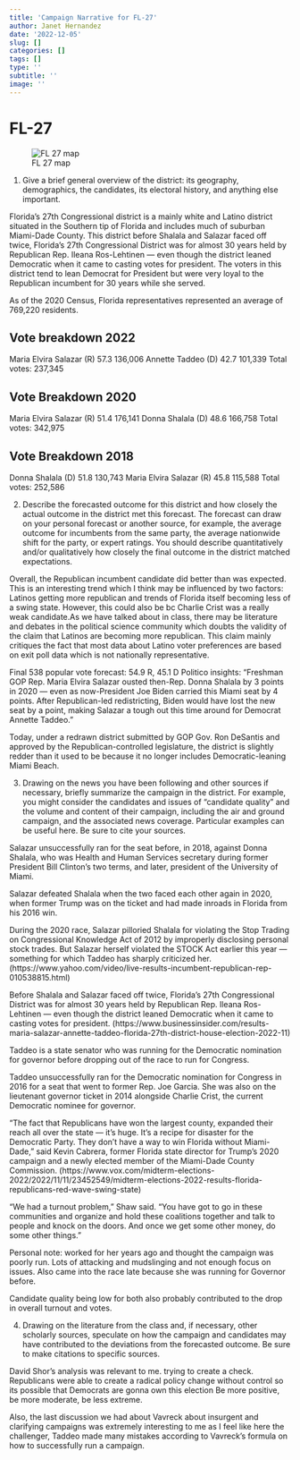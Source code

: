 ```yaml
---
title: 'Campaign Narrative for FL-27'
author: Janet Hernandez
date: '2022-12-05'
slug: []
categories: []
tags: []
type: ''
subtitle: ''
image: ''
---
```


# FL-27 # 

![FL 27 map](/Users/janet/Desktop/Gov1347 Data/Gov1347 Projects/New-Election-Blog/fl27.jpeg)

1. Give a brief general overview of the district: its geography, demographics, the candidates, its electoral history, and anything else important. 

Florida's 27th Congressional district is a mainly white and Latino district situated in the Southern tip of Florida and includes much of suburban Miami-Dade County. This district before Shalala and Salazar faced off twice, Florida's 27th Congressional District was for almost 30 years held by Republican Rep. Ileana Ros-Lehtinen — even though the district leaned Democratic when it came to casting votes for president. The voters in this district tend to lean Democrat for President but were very loyal to the Republican incumbent for 30 years while she served. 

As of the 2020 Census, Florida representatives represented an average of 769,220 residents. 

## Vote breakdown 2022 ##
Maria Elvira Salazar (R)	 57.3 	136,006
Annette Taddeo (D)	 42.7 	101,339
Total votes: 237,345


## Vote Breakdown 2020 ##
Maria Elvira Salazar (R)	 51.4 	176,141
Donna Shalala (D)	 48.6 	166,758
Total votes: 342,975


## Vote Breakdown 2018 ## 
Donna Shalala (D)	 51.8 	130,743
Maria Elvira Salazar (R)	 45.8 	115,588
Total votes: 252,586

2. Describe the forecasted outcome for this district and how closely the actual outcome in the district met this forecast.  The forecast can draw on your personal forecast or another source, for example, the average outcome for incumbents from the same party, the average nationwide shift for the party, or expert ratings.  You should describe quantitatively and/or qualitatively how closely the final outcome in the district matched expectations.  

Overall, the Republican incumbent candidate did better than was expected. This is an interesting trend which I think may be influenced by two factors: Latinos getting more republican and trends of Florida itself becoming less of a swing state. However, this could also be bc Charlie Crist was a really weak candidate.As we have talked about in class, there may be literature and debates in the political science community which doubts the validity of the claim that Latinos are becoming more republican. This claim mainly critiques the fact that most data about Latino voter preferences are based on exit poll data which is not nationally representative. 


Final 538 popular vote forecast: 
54.9 R, 45.1 D 
Politico insights: "Freshman GOP Rep. Maria Elvira Salazar ousted then-Rep. Donna Shalala by 3 points in 2020 — even as now-President Joe Biden carried this Miami seat by 4 points. After Republican-led redistricting, Biden would have lost the new seat by a point, making Salazar a tough out this time around for Democrat Annette Taddeo."

Today, under a redrawn district submitted by GOP Gov. Ron DeSantis and approved by the Republican-controlled legislature, the district is slightly redder than it used to be because it no longer includes Democratic-leaning Miami Beach. 


3. Drawing on the news you have been following and other sources if necessary, briefly summarize the campaign in the district.  For example, you might consider the candidates and issues of “candidate quality” and the volume and content of their campaign, including the air and ground campaign, and the associated news coverage.  Particular examples can be useful here. Be sure to cite your sources.

Salazar unsuccessfully ran for the seat before, in 2018, against Donna Shalala, who was Health and Human Services secretary during former President Bill Clinton's two terms, and later, president of the University of Miami.

Salazar defeated Shalala when the two faced each other again in 2020, when former Trump was on the ticket and had made inroads in Florida from his 2016 win.

During the 2020 race, Salazar pilloried Shalala for violating the Stop Trading on Congressional Knowledge Act of 2012 by improperly disclosing personal stock trades. But Salazar herself violated the STOCK Act earlier this year — something for which Taddeo has sharply criticized her. (https://www.yahoo.com/video/live-results-incumbent-republican-rep-010538815.html)

Before Shalala and Salazar faced off twice, Florida's 27th Congressional District was for almost 30 years held by Republican Rep. Ileana Ros-Lehtinen — even though the district leaned Democratic when it came to casting votes for president. (https://www.businessinsider.com/results-maria-salazar-annette-taddeo-florida-27th-district-house-election-2022-11)

Taddeo is a state senator who was running for the Democratic nomination for governor before dropping out of the race to run for Congress. 

Taddeo unsuccessfully ran for the Democratic nomination for Congress in 2016 for a seat that went to former Rep. Joe Garcia. She was also on the lieutenant governor ticket in 2014 alongside Charlie Crist, the current Democratic nominee for governor. 

“The fact that Republicans have won the largest county, expanded their reach all over the state — it’s huge. It’s a recipe for disaster for the Democratic Party. They don’t have a way to win Florida without Miami-Dade,” said Kevin Cabrera, former Florida state director for Trump’s 2020 campaign and a newly elected member of the Miami-Dade County Commission. (https://www.vox.com/midterm-elections-2022/2022/11/11/23452549/midterm-elections-2022-results-florida-republicans-red-wave-swing-state)

“We had a turnout problem,” Shaw said. “You have got to go in these communities and organize and hold these coalitions together and talk to people and knock on the doors. And once we get some other money, do some other things.”

Personal note: worked for her years ago and thought the campaign was poorly run. Lots of attacking and mudslinging and not enough focus on issues. Also came into the race late because she was running for Governor before.

Candidate quality being low for both also probably contributed to the drop in overall turnout and votes.

4. Drawing on the literature from the class and, if necessary, other scholarly sources, speculate on how the campaign and candidates may have contributed to the deviations from the forecasted outcome.  Be sure to make citations to specific sources.

David Shor’s analysis was relevant to me. trying to create a check. Republicans were able to create a radical policy change without control so its possible that Democrats are gonna own this election
Be more positive, be more moderate, be less extreme. 

Also, the last discussion we had about Vavreck about insurgent and clarifying campaigns was extremely interesting to me as I feel like here the challenger, Taddeo made many mistakes according to Vavreck's formula on how to successfully run a campaign. 


